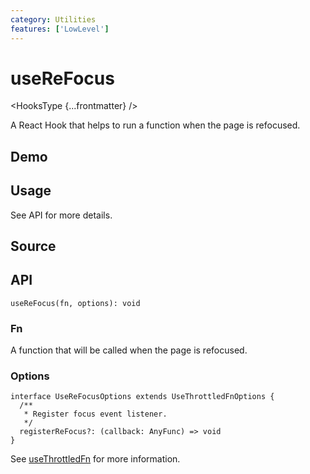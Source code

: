 ```yaml
---
category: Utilities
features: ['LowLevel']
---
```


# useReFocus


<HooksType {...frontmatter} />

<Since version="v1.4.0" />

A React Hook that helps to run a function when the page is refocused.

## Demo


<App />

## Usage

See API for more details.

## Source


<Source />

## API

```tsx
useReFocus(fn, options): void
```

### Fn

A function that will be called when the page is refocused.

### Options

```tsx
interface UseReFocusOptions extends UseThrottledFnOptions {
  /**
   * Register focus event listener.
   */
  registerReFocus?: (callback: AnyFunc) => void
}
```

See [useThrottledFn](/reference/use-throttled-fn) for more information.
